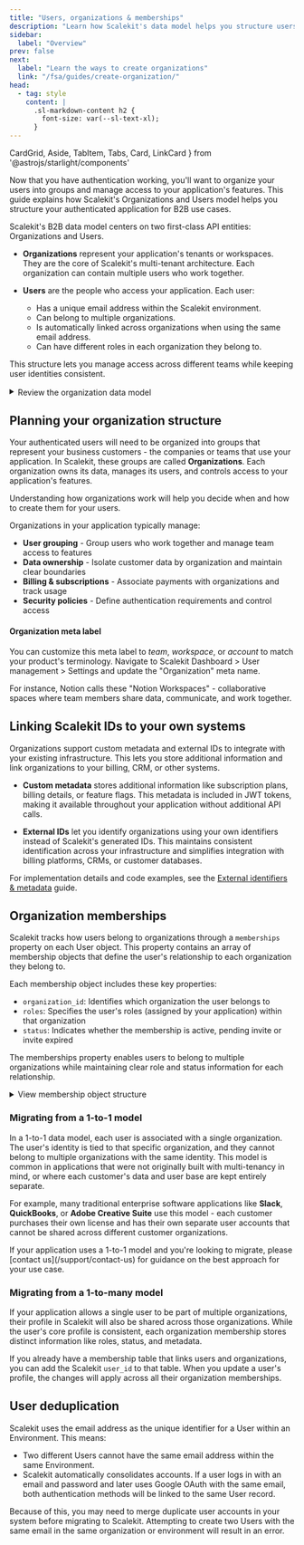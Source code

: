 ```yaml
---
title: "Users, organizations & memberships"
description: "Learn how Scalekit's data model helps you structure users and organizations in your B2B application, enabling flexible multi-tenant access management"
sidebar:
  label: "Overview"
prev: false
next:
  label: "Learn the ways to create organizations"
  link: "/fsa/guides/create-organization/"
head:
  - tag: style
    content: |
      .sl-markdown-content h2 {
        font-size: var(--sl-text-xl);
      }
---
```


  CardGrid, Aside, TabItem, Tabs, Card, LinkCard
} from '@astrojs/starlight/components'

Now that you have authentication working, you'll want to organize your users into groups and manage access to your application's features. This guide explains how Scalekit's Organizations and Users model helps you structure your authenticated application for B2B use cases.

Scalekit's B2B data model centers on two first-class API entities: Organizations and Users.

- **Organizations** represent your application's tenants or workspaces. They are the core of Scalekit's multi-tenant architecture. Each organization can contain multiple users who work together.

- **Users** are the people who access your application. Each user:
  - Has a unique email address within the Scalekit environment.
  - Can belong to multiple organizations.
  - Is automatically linked across organizations when using the same email address.
  - Can have different roles in each organization they belong to.

This structure lets you manage access across different teams while keeping user identities consistent.

<details>
<summary><IconTdesignSequence style="display: inline; width: 1rem; height: 1rem; vertical-align: middle; margin-right: 0.5rem;" /> Review the organization data model</summary>

![](@/assets/docs/fsa/model-your-data/1-k.png)

</details>

## Planning your organization structure

Your authenticated users will need to be organized into groups that represent your business customers - the companies or teams that use your application. In Scalekit, these groups are called **Organizations**. Each organization owns its data, manages its users, and controls access to your application's features.

Understanding how organizations work will help you decide when and how to create them for your users.

Organizations in your application typically manage:

- **User grouping** - Group users who work together and manage team access to features
- **Data ownership** - Isolate customer data by organization and maintain clear boundaries
- **Billing & subscriptions** - Associate payments with organizations and track usage
- **Security policies** - Define authentication requirements and control access

#### Organization meta label

You can customize this meta label to _team_, _workspace_, or _account_ to match your product's terminology. Navigate to Scalekit Dashboard > User management > Settings and update the "Organization" meta name.

For instance, Notion calls these "Notion Workspaces" - collaborative spaces where team members share data, communicate, and work together.

## Linking Scalekit IDs to your own systems

Organizations support custom metadata and external IDs to integrate with your existing infrastructure. This lets you store additional information and link organizations to your billing, CRM, or other systems.

- **Custom metadata** stores additional information like subscription plans, billing details, or feature flags. This metadata is included in JWT tokens, making it available throughout your application without additional API calls.

- **External IDs** let you identify organizations using your own identifiers instead of Scalekit's generated IDs. This maintains consistent identification across your infrastructure and simplifies integration with billing platforms, CRMs, or customer databases.

For implementation details and code examples, see the [External identifiers & metadata](/fsa/guides/organization-identifiers/) guide.



## Organization memberships

Scalekit tracks how users belong to organizations through a `memberships` property on each User object. This property contains an array of membership objects that define the user's relationship to each organization they belong to.

Each membership object includes these key properties:

- `organization_id`: Identifies which organization the user belongs to
- `roles`: Specifies the user's roles (assigned by your application) within that organization
- `status`: Indicates whether the membership is active, pending invite or invite expired

The memberships property enables users to belong to multiple organizations while maintaining clear role and status information for each relationship.

<details>
<summary>View membership object structure</summary>
```json title="Memberships example" "metadata" "roles" "organization_id"
{
    "memberships": [
      {
        "join_time": "2025-06-27T10:57:43.720Z",
        "membership_status": "ACTIVE",
        "metadata": {
          "department": "engineering",
          "location": "nyc-office"
        },
        "name": "string",
        "organization_id": "org_1234abcd5678efgh",
        "primary_identity_provider": "OKTA",
        "roles": [
          {
            "id": "role_admin",
            "name": "Admin"
          }
        ]
      },
      {
        "join_time": "2025-07-15T14:30:22.451Z",
        "membership_status": "ACTIVE",
        "metadata": {
          "department": "product",
          "location": "sf-office"
        },
        "name": "Jane Smith",
        "organization_id": "org_9876zyxw5432vuts",
        "primary_identity_provider": "GOOGLE",
        "roles": [
          {
            "id": "role_prod_manager",
            "name": "Product Manager"
          }
        ]
      }
    ],
}
```
</details>

### Migrating from a 1-to-1 model

In a 1-to-1 data model, each user is associated with a single organization. The user's identity is tied to that specific organization, and they cannot belong to multiple organizations with the same identity. This model is common in applications that were not originally built with multi-tenancy in mind, or where each customer's data and user base are kept entirely separate.

For example, many traditional enterprise software applications like **Slack**, **QuickBooks**, or **Adobe Creative Suite** use this model - each customer purchases their own license and has their own separate user accounts that cannot be shared across different customer organizations.

<Aside type="note" title="Need help with migration?">
If your application uses a 1-to-1 model and you're looking to migrate, please [contact us](/support/contact-us) for guidance on the best approach for your use case.
</Aside>

### Migrating from a 1-to-many model

If your application allows a single user to be part of multiple organizations, their profile in Scalekit will also be shared across those organizations. While the user's core profile is consistent, each organization membership stores distinct information like roles, status, and metadata.

If you already have a membership table that links users and organizations, you can add the Scalekit `user_id` to that table. When you update a user's profile, the changes will apply across all their organization memberships.

## User deduplication

Scalekit uses the email address as the unique identifier for a User within an Environment. This means:
- Two different Users cannot have the same email address within the same Environment.
- Scalekit automatically consolidates accounts. If a user logs in with an email and password and later uses Google OAuth with the same email, both authentication methods will be linked to the same User record.

Because of this, you may need to merge duplicate user accounts in your system before migrating to Scalekit. Attempting to create two Users with the same email in the same organization or environment will result in an error.
